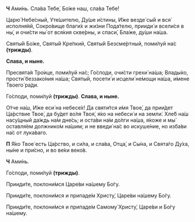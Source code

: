 **Ч** Ами́нь. Сла́ва Тебе́, Бо́же наш, сла́ва Тебе́!

Царю́ Небе́сный, Уте́шителю, Ду́ше и́стины, И́же везде́ сы́й и вся́ исполня́яй, Сокро́вище благи́х и жи́зни Пода́телю, прииди́ и всели́ся в ны́, и очи́сти ны́ от вся́кия скве́рны, и спаси́, Бла́же, ду́ши на́ша.

Святы́й Бо́же, Святы́й Кре́пкий, Святы́й Безсме́ртный, поми́луй на́с **(трижды)**.

**Слава, и ныне.**

Пресвята́я Тро́ице, поми́луй на́с; Го́споди, очи́сти грехи́ на́ша; Влады́ко, прости́ беззако́ния на́ша; Святы́й, посети́ и исцели́ не́мощи на́ша, и́мене Твоего́ ра́ди.

Го́споди, поми́луй **(трижды)**. **Слава, и ныне.**

О́тче на́ш, И́же еси́ на небесе́х! Да святи́тся и́мя Твое́, да прии́дет Ца́рствие Твое́, да бу́дет во́ля Твоя́, я́ко на небеси́ и на земли́. Хле́б на́ш насу́щный да́ждь на́м дне́сь; и оста́ви на́м до́лги на́ша, я́коже и мы́ оставля́ем должнико́м на́шим; и не введи́ на́с во искуше́ние, но изба́ви на́с от лука́ваго.

**П** Я́ко Твое́ есть Ца́рство, и си́ла, и сла́ва, Отца́, и Сы́на, и Свята́го Ду́ха, ны́не и при́сно, и во ве́ки веко́в.

**Ч** Ами́нь.

Го́споди, поми́луй **(трижды)**.

Прииди́те, поклони́мся Царе́ви на́шему Бо́гу.

Прииди́те, поклони́мся и припаде́м Христу́, Царе́ви на́шему Бо́гу.

Прииди́те, поклони́мся и припаде́м Самому́ Христу́, Царе́ви и Бо́гу на́шему.
